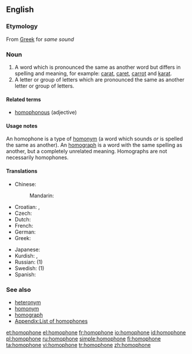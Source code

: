 ==English==
{{wikipedia}}
{{nyms}}

===Etymology===
From [[Greek]] for ''same sound''

===Noun===
{{en-noun}}

# A word which is pronounced the same as another word but differs in spelling and meaning, for example: [[carat]], [[caret]], [[carrot]] and [[karat]].
# A letter or group of letters which are pronounced the same as another letter or group of letters.

====Related terms====
* [[homophonous]] (adjective)

====Usage notes====
An homophone is a type of [[homonym]] (a word which sounds ''or'' is spelled the same as another). An [[homograph]] is a word with the same spelling as another, but a completely unrelated meaning. Homographs are not necessarily homophones.

====Translations====
{{top}}
* Chinese:
*: Mandarin: {{t|cmn|同音异义字|sc=Hani|xs=Mandarin}}
* Croatian: {{t-|hr|homofon|m}}, {{t-|hr|istozvučnica|f}}
* Czech: {{t|cs|homofonum|n}}
* Dutch: {{t|nl|homofoon|m}}
* French: {{t|fr|homophone|m}}
* German: {{t|de|Gleichklang|m}}
* Greek: {{t|el|ομόφωνος|m|sc=Grek}}
{{mid}}
* Japanese: {{t-|ja|同音異義語|tr=dōon-igigo|sc=Jpan}}
* Kurdish: {{t|ku|hevdeng}}, {{t-|ku|homofon}}
* Russian: {{t|ru|омофон|m|sc=Cyrl}} (1)
* Swedish: {{t+|sv|homofon|c}} (1)
* Spanish: {{t-|es|homófono|m}}
{{bottom}}

===See also===
* [[heteronym]]
* [[homonym]]
* [[homograph]]
* [[Appendix:List of homophones]]

[[et:homophone]]
[[el:homophone]]
[[fr:homophone]]
[[io:homophone]]
[[id:homophone]]
[[pl:homophone]]
[[ru:homophone]]
[[simple:homophone]]
[[fi:homophone]]
[[ta:homophone]]
[[vi:homophone]]
[[tr:homophone]]
[[zh:homophone]]